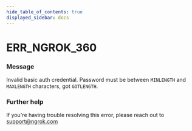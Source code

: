 ```yaml
---
hide_table_of_contents: true
displayed_sidebar: docs
---
```



# ERR_NGROK_360

### Message

Invalid basic auth credential. Password must be between `MINLENGTH` and `MAXLENGTH` characters, got `GOTLENGTH`.

<ErrorDetails error="err_ngrok_360" />

### Further help

If you're having trouble resolving this error, please reach out to [support@ngrok.com](mailto:support@ngrok.com?subject=Help%20with%20ERR_NGROK_360)
